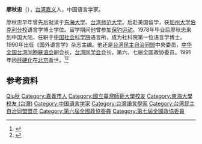 '''廖秋忠'''（{{bd|1946年|1月14日|1991年|10月27日|catIdx=Liao廖}}），[[台湾|台湾]][[嘉義市|嘉义]]人，中国语言学家。

廖秋忠早年曾先后就读于[[东海大学_(台湾)|东海大学]]、[[台湾师范大学|台湾师范大学]]。后赴美国留学，获[[加州大学伯克利分校|加州大学伯克利分校]]语言学博士学位。留学期间他曾参加[[保钓运动|保钓运动]]。1978年毕业后廖秋忠来到中国大陆，任职于[[中国社会科学院|中国社会科学院]]语言所，成为社科院第一位语言学博士。1990年出任《国外语言学》杂志主编。他还是[[台湾民主自治同盟|台湾民主自治同盟]]中央委员，[[中华全国台湾同胞联谊会|中华全国台湾同胞联谊会]]副会长，[[台湾同学会|台湾同学会]]会长，第六、七届全国政协委员。1991年因[[肝硬化|肝硬化]]在[[北京|北京]]逝世。<ref>{{cite web|url=http://www.southcn.com/weekend/top/200508040008.htm|title=被“保钓”改变的命运|publisher=南方周末|date=2005-08-04|deadurl=yes|archiveurl=https://web.archive.org/web/20120818230255/http://www.southcn.com/weekend/top/200508040008.htm|archivedate=2012年8月18日|df=}}</ref><ref>{{cite web|url=http://www.renwu.com.cn/upload/magazine/article/RW0155_200202101504003184.asp|title=爱国学者廖秋忠|publisher=《人物》杂志|year=2002}}{{dead link|date=2018年2月 |bot=InternetArchiveBot |fix-attempted=yes }}</ref>

== 参考资料 ==
{{reflist}}

{{中华全国青年联合会第六届委员会}}
{{台湾民主自治同盟第三届总部理事会}}
{{中华全国台湾同胞联谊会第三届理事会}}
{{中华全国台湾同胞联谊会第四届理事会}}

{{Authority control}}
{{DEFAULTSORT:Liao廖}}
[[Category:廖姓|Qiu秋]]
[[Category:嘉義市人|Category:嘉義市人]]
[[Category:國立臺灣師範大學校友|Category:國立臺灣師範大學校友]]
[[Category:東海大學校友_(台灣)|Category:東海大學校友 (台灣)]]
[[Category:中国语言学家|Category:中国语言学家]]
[[Category:台灣語言學家|Category:台灣語言學家]]
[[Category:台湾民主自治同盟盟员|Category:台湾民主自治同盟盟员]]
[[Category:第六屆全國政協委員|Category:第六屆全國政協委員]]
[[Category:第七屆全國政協委員|Category:第七屆全國政協委員]]